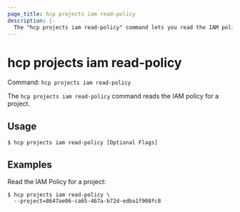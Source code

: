 ```yaml
---
page_title: hcp projects iam read-policy
description: |-
  The "hcp projects iam read-policy" command lets you read the IAM policy for a project.
---
```


# hcp projects iam read-policy

Command: `hcp projects iam read-policy` 

The `hcp projects iam read-policy` command reads the IAM policy for a project.

## Usage

```shell-session
$ hcp projects iam read-policy [Optional Flags]
```

## Examples

Read the IAM Policy for a project:

```shell-session
$ hcp projects iam read-policy \
  --project=8647ae06-ca65-467a-b72d-edba1f908fc8
```

